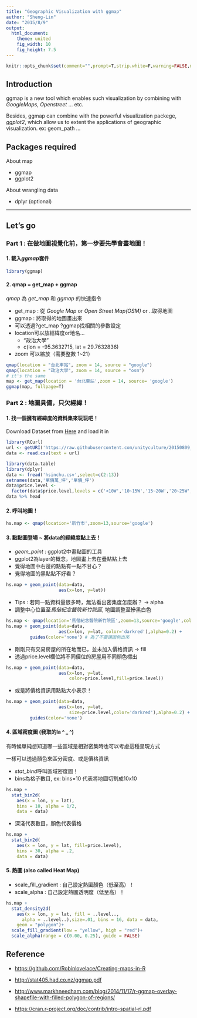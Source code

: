 ```yaml
---
title: "Geographic Visualization with ggmap"
author: "Sheng-Lin"
date: "2015/8/9"
output: 
  html_document:
    theme: united
    fig_width: 10
    fig_height: 7.5
---
```


```r
knitr::opts_chunk$set(comment="",prompt=T,strip.white=F,warning=FALSE,message=F,echo=T,eval=T)
```

## Introduction

ggmap is a new tool which enables such visualization by combining with *GoogleMaps*, *Openstreet* ... etc. 

Besides, ggmap can combine with the powerful visualization packege, *ggplot2*,
 which allow us to extent the applications of geographic visualization. ex:
 geom_path ...
 
 
## Packages required
 
About map

- ggmap
- ggplot2

About wrangling data

- dplyr (optional)


************

## Let's go 

### Part 1 : 在做地圖視覺化前，第一步要先學會畫地圖！

#### 1. 載入*ggmap*套件

```r
library(ggmap)
```

#### 2. qmap = get_map + ggmap

*qmap* 為 *get_map* 和 *ggmap* 的快速指令

- get_map : 從 *Google Map* or *Open Street Map(OSM)* or ..取得地圖
- ggmap : 將取得的地圖畫出來
- 可以透過?get_map ?ggmap找相關的參數設定
- location可以放經緯度or地名...
    - "政治大學"
    - c(lon = -95.3632715, lat = 29.7632836)
- zoom 可以縮放（需要整數 1~21）

```r
qmap(location = "台北車站", zoom = 14, source = "google")  
qmap(location = "政治大學", zoom = 14, source = "osm")  
# it's the same
map <- get_map(location = '台北車站',zoom = 14, source= 'google')
ggmap(map, fullpage=T)
```

### Part 2 : 地圖具備，只欠經緯！

#### 1. 找一個擁有經緯度的資料集來玩玩吧！

Download Dataset from [Here](https://raw.githubusercontent.com/unityculture/20150809_GeoViz_Tutorial/master/hsinchu.csv) and load it in

```r
library(RCurl)
url <- getURI('https://raw.githubusercontent.com/unityculture/20150809_GeoViz_Tutorial/master/hsinchu.csv')
data <- read.csv(text = url)
```

```r
library(data.table)
library(dplyr)
data <- fread('hsinchu.csv',select=c(2:13))
setnames(data,'單價萬_坪','單價_坪')
data$price.level <- 
  factor(data$price.level,levels = c('<10W','10~15W','15~20W','20~25W','>25W'))
data %>% head
```

#### 2. 呼叫地圖！

```r
hs.map <- qmap(location='新竹市',zoom=13,source='google')
```

#### 3. 點點圖登場 ~ 將data的經緯度點上去！

- *geom_point* : ggplot2中畫點圖的工具
- ggplot2為layer的概念，地圖畫上去在疊點點上去
- 覺得地圖中右邊的點點有一點不甘心？
- 覺得地圖的黑點點不好看？

```r
hs.map + geom_point(data=data,
                    aes(x=lon, y=lat))
```

- Tips : 若同一點資料量很多時，無法看出密集度怎麼辦？ ->  alpha
- 調整中心位置至*馬偕紀念醫院新竹院區*, 地圖調整至~~慘~~黑白色

```r
hs.map <- qmap(location='馬偕紀念醫院新竹院區',zoom=13,source='google',color='bw')
hs.map + geom_point(data=data,
                    aes(x=lon, y=lat, color='darkred'),alpha=0.2) +
         guides(color='none') # 為了不要讓圖例出來
```

- 剛剛只有交易房屋的所在地而已，並未加入價格資訊 -> fill
- 透過price.level欄位將不同價位的房屋用不同顏色標出

```r
hs.map + geom_point(data=data,
                    aes(x=lon, y=lat,
                        color=price.level,fill=price.level)) 
```

- 或是將價格資訊用點點大小表示！

```r
hs.map + geom_point(data=data,
                    aes(x=lon, y=lat,
                        size=price.level,color='darkred'),alpha=0.2) +
         guides(color='none')
```

#### 4. 區域密度圖 (我取的la ^ _ ^)

有時候單純想知道哪一些區域是相對密集時也可以考慮這種呈現方式

一樣可以透過顏色來區分密度、或是價格資訊

- *stat_bind*呼叫區域密度圖！
- bins為格子數目, ex: bins=10 代表將地圖切割成10x10 

```r
hs.map +
  stat_bin2d(
    aes(x = lon, y = lat),
    bins = 10, alpha = 1/2,
    data = data)
```

- 深淺代表數目，顏色代表價格

```r
hs.map +
  stat_bin2d(
    aes(x = lon, y = lat, fill=price.level),
    bins = 30, alpha = .2,
    data = data)
```

#### 5. 熱圖 (also called Heat Map)

- scale_fill_gradient : 自己設定熱圖顏色（低至高）！
- scale_alpha : 自己設定熱圖透明度（低至高）！

```r
hs.map +
  stat_density2d(
    aes(x = lon, y = lat, fill = ..level..,
      alpha = ..level..),size=.01, bins = 16, data = data,
    geom = "polygon")+
  scale_fill_gradient(low = "yellow", high = "red")+
  scale_alpha(range = c(0.00, 0.25), guide = FALSE)
```

## Reference 

- [https://github.com/Robinlovelace/Creating-maps-in-R](https://github.com/Robinlovelace/Creating-maps-in-R)

- [http://stat405.had.co.nz/ggmap.pdf](http://stat405.had.co.nz/ggmap.pdf)
- [http://www.markhneedham.com/blog/2014/11/17/r-ggmap-overlay-shapefile-with-filled-polygon-of-regions/](http://www.markhneedham.com/blog/2014/11/17/r-ggmap-overlay-shapefile-with-filled-polygon-of-regions/)
- [https://cran.r-project.org/doc/contrib/intro-spatial-rl.pdf](https://cran.r-project.org/doc/contrib/intro-spatial-rl.pdf)